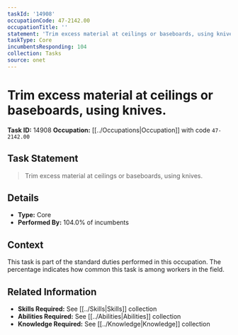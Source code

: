 ```yaml
---
taskId: '14908'
occupationCode: 47-2142.00
occupationTitle: ''
statement: 'Trim excess material at ceilings or baseboards, using knives.'
taskType: Core
incumbentsResponding: 104
collection: Tasks
source: onet
---
```

# Trim excess material at ceilings or baseboards, using knives.

**Task ID:** 14908
**Occupation:** [[../Occupations|Occupation]] with code `47-2142.00`

## Task Statement

> Trim excess material at ceilings or baseboards, using knives.

## Details

- **Type:** Core
- **Performed By:** 104.0% of incumbents

## Context

This task is part of the standard duties performed in this occupation. The percentage indicates how common this task is among workers in the field.

## Related Information

- **Skills Required:** See [[../Skills|Skills]] collection
- **Abilities Required:** See [[../Abilities|Abilities]] collection
- **Knowledge Required:** See [[../Knowledge|Knowledge]] collection
